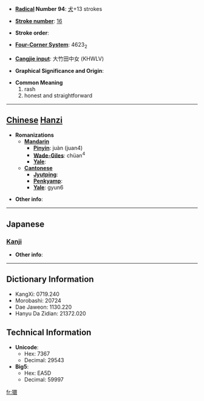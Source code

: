 * '''[[Wiktionary:Chinese radical index| Radical]] Number 94''': [[Wiktionary:Chinese radical index 犬|犬]]+13 strokes

* '''[[Wiktionary:Chinese total strokes index|Stroke number]]''': [[Wiktionary:Chinese total strokes index 16|16]]

* '''Stroke order''': 

* '''[[Wiktionary:Chinese four corner index|Four-Corner System]]''': 4623<sub>2</sub>

* '''[[Wiktionary:Chinese Cangjie index|Cangjie input]]''': 大竹田中女 (KHWLV)

* '''Graphical Significance and Origin''': 

* '''Common Meaning'''
*#rash
*# honest and straightforward


----

== [[Chinese]] [[Hanzi]] ==

* '''Romanizations'''
** '''[[Mandarin]]'''
*** '''[[Pinyin]]''': juàn (juan4)
*** '''[[Wade-Giles]]''': chüan<sup>4</sup>
*** '''[[Yale]]''': 
** '''[[Cantonese]]'''
*** '''[[Jyutping]]''':
*** '''[[Penkyamp]]''': 
*** '''[[Yale]]''': gyun6

* '''Other info''': 

----

==Japanese==
===[[Kanji]]===
{{kanji|on readings=[[けん]] (ken)|kun readings=[[はねおどる]] (haneodoru)}}

* '''Other info''':  

----

== Dictionary Information ==

* KangXi: 0719.240
* Morobashi: 20724
* Dae Jaweon: 1130.220
* Hanyu Da Zidian: 21372.020

== Technical Information ==

* '''Unicode''':
** Hex: 7367
** Decimal: 29543
* '''Big5''':
** Hex: EA5D
** Decimal: 59997

[[fr:獧]]